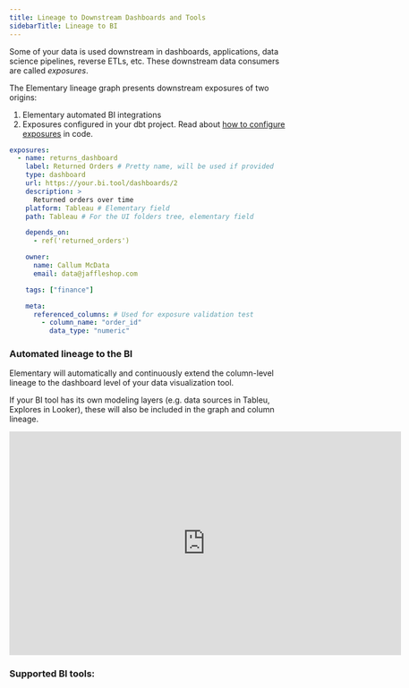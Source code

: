 ```yaml
---
title: Lineage to Downstream Dashboards and Tools
sidebarTitle: Lineage to BI
---
```





Some of your data is used downstream in dashboards, applications, data science pipelines, reverse ETLs, etc.
These downstream data consumers are called _exposures_.

The Elementary lineage graph presents downstream exposures of two origins:

1. Elementary automated BI integrations
2. Exposures configured in your dbt project. Read about [how to configure exposures](https://docs.getdbt.com/docs/build/exposures) in code.

<Accordion title="Supported `exposures.yml` fields">

```yaml
exposures:
  - name: returns_dashboard
    label: Returned Orders # Pretty name, will be used if provided
    type: dashboard
    url: https://your.bi.tool/dashboards/2
    description: >
      Returned orders over time
    platform: Tableau # Elementary field
    path: Tableau # For the UI folders tree, elementary field

    depends_on:
      - ref('returned_orders')

    owner:
      name: Callum McData
      email: data@jaffleshop.com

    tags: ["finance"]

    meta:
      referenced_columns: # Used for exposure validation test
        - column_name: "order_id"
          data_type: "numeric"
```

</Accordion>

### Automated lineage to the BI

<CloudFeatureTag />

Elementary will automatically and continuously extend the column-level lineage to the dashboard level of your data visualization tool.

If your BI tool has its own modeling layers (e.g. data sources in Tableu, Explores in Looker), these will also be included in the graph and column lineage. 

<iframe
width="700"
height="400"
src="https://res.cloudinary.com/diuctyblm/video/upload/v1710790204/colum-level-lineage-to-bi-better_c00lz0.mp4"
frameborder="0"
allow="accelerometer; autoplay; clipboard-write; encrypted-media; gyroscope; picture-in-picture"
allowfullscreen
alt="Elementary Lineage"
></iframe>

### Supported BI tools:

<BiCards />
